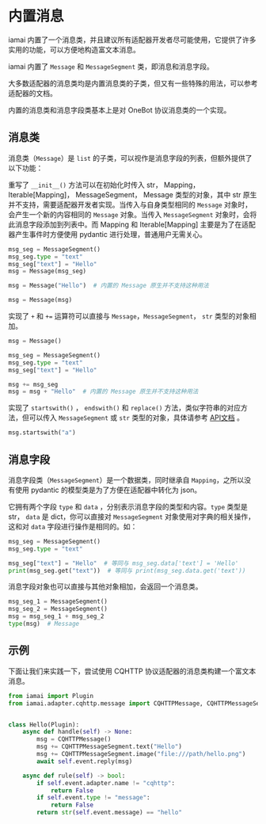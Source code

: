 # 内置消息

iamai 内置了一个消息类，并且建议所有适配器开发者尽可能使用，它提供了许多实用的功能，可以方便地构造富文本消息。

iamai 内置了 `Message` 和 `MessageSegment` 类，即消息和消息字段。

大多数适配器的消息类均是内置消息类的子类，但又有一些特殊的用法，可以参考适配器的文档。

内置的消息类和消息字段类基本上是对 OneBot 协议消息类的一个实现。

## 消息类

消息类（`Message`）是 `list` 的子类，可以视作是消息字段的列表，但额外提供了以下功能：

重写了 `__init__()` 方法可以在初始化时传入 str， Mapping， Iterable[Mapping]， MessageSegment， Message 类型的对象，其中 str 原生并不支持，需要适配器开发者实现。当传入与自身类型相同的 `Message` 对象时，会产生一个新的内容相同的 `Message` 对象。当传入 `MessageSegment` 对象时，会将此消息字段添加到列表中。而 Mapping 和 Iterable[Mapping] 主要是为了在适配器产生事件时方便使用 pydantic 进行处理，普通用户无需关心。

```python
msg_seg = MessageSegment()
msg_seg.type = "text"
msg_seg["text"] = "Hello"
msg = Message(msg_seg)

msg = Message("Hello")  # 内置的 Message 原生并不支持这种用法

msg = Message(msg)
```

实现了 `+` 和 `+=` 运算符可以直接与 `Message`，`MessageSegment`， `str` 类型的对象相加。

```python
msg = Message()

msg_seg = MessageSegment()
msg_seg.type = "text"
msg_seg["text"] = "Hello"

msg += msg_seg
msg = msg + "Hello"  # 内置的 Message 原生并不支持这种用法
```

实现了 `startswith()` ， `endswith()` 和 `replace()` 方法，类似字符串的对应方法，但可以传入 `MessageSegment` 或 `str` 类型的对象，具体请参考 [API文档](/api/message.md) 。

```python
msg.startswith("a")
```

## 消息字段

消息字段类（`MessageSegment`）是一个数据类，同时继承自 `Mapping`，之所以没有使用 pydantic 的模型类是为了方便在适配器中转化为 json。

它拥有两个字段 `type` 和 `data` ，分别表示消息字段的类型和内容。`type` 类型是 str， `data` 是 dict，你可以直接对  `MessageSegment` 对象使用对字典的相关操作，这和对  `data` 字段进行操作是相同的。如：

```python
msg_seg = MessageSegment()
msg_seg.type = "text"

msg_seg["text"] = "Hello"  # 等同与 msg_seg.data['text'] = 'Hello'
print(msg_seg.get("text"))  # 等同与 print(msg_seg.data.get('text'))
```

消息字段对象也可以直接与其他对象相加，会返回一个消息类。

```python
msg_seg_1 = MessageSegment()
msg_seg_2 = MessageSegment()
msg = msg_seg_1 + msg_seg_2
type(msg)  # Message
```

## 示例

下面让我们来实践一下，尝试使用 CQHTTP 协议适配器的消息类构建一个富文本消息。

```python
from iamai import Plugin
from iamai.adapter.cqhttp.message import CQHTTPMessage, CQHTTPMessageSegment


class Hello(Plugin):
    async def handle(self) -> None:
        msg = CQHTTPMessage()
        msg += CQHTTPMessageSegment.text("Hello")
        msg += CQHTTPMessageSegment.image("file:///path/hello.png")
        await self.event.reply(msg)

    async def rule(self) -> bool:
        if self.event.adapter.name != "cqhttp":
            return False
        if self.event.type != "message":
            return False
        return str(self.event.message) == "hello"

```

